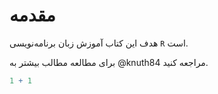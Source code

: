 # مقدمه

هدف این کتاب آموزش زبان برنامه‌نویسی `R` است.

برای مطالعه مطالب بیشتر به @knuth84 مراجعه کنید.

```r
1 + 1
```
